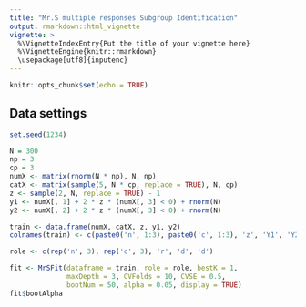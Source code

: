```yaml
---
title: "Mr.S multiple responses Subgroup Identification"
output: rmarkdown::html_vignette
vignette: >
  %\VignetteIndexEntry{Put the title of your vignette here}
  %\VignetteEngine{knitr::rmarkdown}
  \usepackage[utf8]{inputenc}
---
```


```r
knitr::opts_chunk$set(echo = TRUE)
```

## Data settings

```r
set.seed(1234)

N = 300
np = 3
cp = 3
numX <- matrix(rnorm(N * np), N, np)
catX <- matrix(sample(5, N * cp, replace = TRUE), N, cp)
z <- sample(2, N, replace = TRUE) - 1
y1 <- numX[, 1] + 2 * z * (numX[, 3] < 0) + rnorm(N)
y2 <- numX[, 2] + 2 * z * (numX[, 3] < 0) + rnorm(N)

train <- data.frame(numX, catX, z, y1, y2)
colnames(train) <- c(paste0('n', 1:3), paste0('c', 1:3), 'z', 'Y1', 'Y2')

role <- c(rep('n', 3), rep('c', 3), 'r', 'd', 'd')
```

```r
fit <- MrSFit(dataframe = train, role = role, bestK = 1, 
              maxDepth = 3, CVFolds = 10, CVSE = 0.5, 
              bootNum = 50, alpha = 0.05, display = TRUE)
fit$bootAlpha
```

